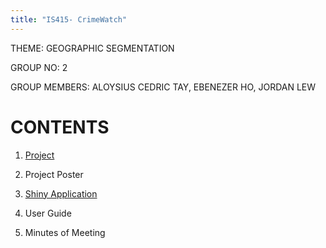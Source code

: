 ```yaml
---
title: "IS415- CrimeWatch"
---
```


THEME: GEOGRAPHIC SEGMENTATION

GROUP NO: 2

GROUP MEMBERS: ALOYSIUS CEDRIC TAY, EBENEZER HO, JORDAN LEW

# CONTENTS

1.  [Project](https://is415-g2-crimewatch.netlify.app/project/project.html/)

2.  Project Poster

3.  [Shiny Application](https://jordanlew.shinyapps.io/IS415-G2-CrimeWatch/)

4.  User Guide

5.  Minutes of Meeting
